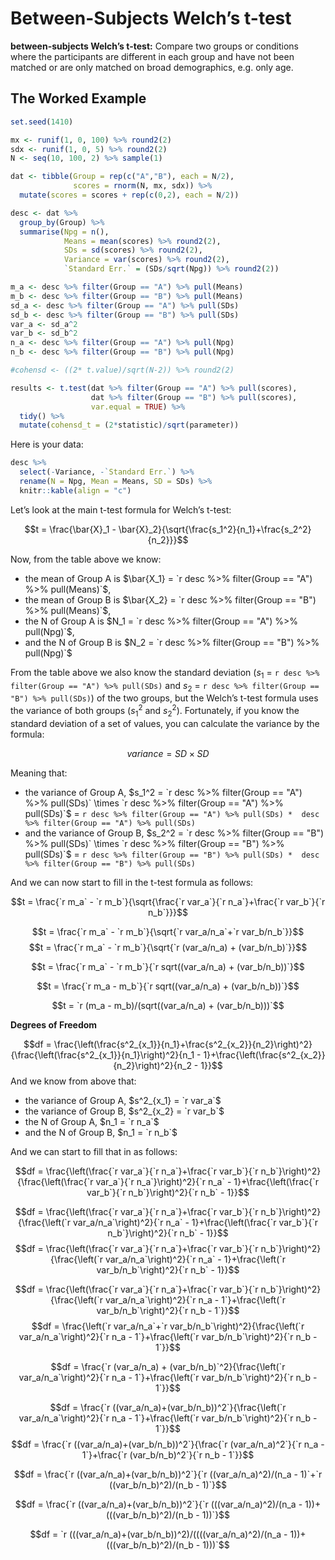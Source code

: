 # Between-Subjects Welch's t-test

**between-subjects Welch's t-test:** Compare two groups or conditions where the participants are different in each group and have not been matched or are only matched on broad demographics, e.g. only age.

## The Worked Example

```r
set.seed(1410)

mx <- runif(1, 0, 100) %>% round2(2)
sdx <- runif(1, 0, 5) %>% round2(2)
N <- seq(10, 100, 2) %>% sample(1)

dat <- tibble(Group = rep(c("A","B"), each = N/2),
              scores = rnorm(N, mx, sdx)) %>%
  mutate(scores = scores + rep(c(0,2), each = N/2))

desc <- dat %>% 
  group_by(Group) %>%
  summarise(Npg = n(),
            Means = mean(scores) %>% round2(2),
            SDs = sd(scores) %>% round2(2),
            Variance = var(scores) %>% round2(2),
            `Standard Err.` = (SDs/sqrt(Npg)) %>% round2(2))

m_a <- desc %>% filter(Group == "A") %>% pull(Means)
m_b <- desc %>% filter(Group == "B") %>% pull(Means)
sd_a <- desc %>% filter(Group == "A") %>% pull(SDs)
sd_b <- desc %>% filter(Group == "B") %>% pull(SDs)
var_a <- sd_a^2
var_b <- sd_b^2
n_a <- desc %>% filter(Group == "A") %>% pull(Npg)
n_b <- desc %>% filter(Group == "B") %>% pull(Npg)

#cohensd <- ((2* t.value)/sqrt(N-2)) %>% round2(2)

results <- t.test(dat %>% filter(Group == "A") %>% pull(scores), 
                  dat %>% filter(Group == "B") %>% pull(scores), 
                  var.equal = TRUE) %>% 
  tidy() %>%
  mutate(cohensd_t = (2*statistic)/sqrt(parameter))
```

Here is your data:

```r
desc %>% 
  select(-Variance, -`Standard Err.`) %>% 
  rename(N = Npg, Mean = Means, SD = SDs) %>%
  knitr::kable(align = "c")
```

Let's look at the main t-test formula for Welch's t-test:

$$t = \frac{\bar{X}_1 - \bar{X}_2}{\sqrt{\frac{s_1^2}{n_1}+\frac{s_2^2}{n_2}}}$$

Now, from the table above we know:

* the mean of Group A is $\bar{X_1} = `r desc %>% filter(Group == "A") %>% pull(Means)`$, 
* the mean of Group B is $\bar{X_2} = `r desc %>% filter(Group == "B") %>% pull(Means)`$, 
* the N of Group A is $N_1 = `r desc %>% filter(Group == "A") %>% pull(Npg)`$, 
* and the N of Group B is $N_2 = `r desc %>% filter(Group == "B") %>% pull(Npg)`$

From the table above we also know the standard deviation ($s_1$ = `r desc %>% filter(Group == "A") %>% pull(SDs)` and $s_2$ = `r desc %>% filter(Group == "B") %>% pull(SDs)`) of the two groups, but the Welch's t-test formula uses the variance of both groups ($s_1^2$ and $s_2^2$). Fortunately, if you know the standard deviation of a set of values, you can calculate the variance by the formula:

$$variance = SD \times SD$$

Meaning that:

* the variance of Group A, $s_1^2 = `r desc %>% filter(Group == "A") %>% pull(SDs)` \times `r desc %>% filter(Group == "A") %>% pull(SDs)`$ = `r desc %>% filter(Group == "A") %>% pull(SDs) *  desc %>% filter(Group == "A") %>% pull(SDs)`
* and the variance of Group B, $s_2^2 = `r desc %>% filter(Group == "B") %>% pull(SDs)` \times `r desc %>% filter(Group == "B") %>% pull(SDs)`$ = `r desc %>% filter(Group == "B") %>% pull(SDs) *  desc %>% filter(Group == "B") %>% pull(SDs)`

And we can now start to fill in the t-test formula as follows:

$$t = \frac{`r m_a` - `r m_b`}{\sqrt{\frac{`r var_a`}{`r n_a`}+\frac{`r var_b`}{`r n_b`}}}$$

$$t = \frac{`r m_a` - `r m_b`}{\sqrt{`r var_a/n_a`+`r var_b/n_b`}}$$
$$t = \frac{`r m_a` - `r m_b`}{\sqrt{`r (var_a/n_a) + (var_b/n_b)`}}$$

$$t = \frac{`r m_a` - `r m_b`}{`r sqrt((var_a/n_a) + (var_b/n_b))`}$$

$$t = \frac{`r m_a - m_b`}{`r sqrt((var_a/n_a) + (var_b/n_b))`}$$

$$t = `r (m_a - m_b)/(sqrt((var_a/n_a) + (var_b/n_b)))`$$


**Degrees of Freedom**

$$df = \frac{\left(\frac{s^2_{x_1}}{n_1}+\frac{s^2_{x_2}}{n_2}\right)^2}{\frac{\left(\frac{s^2_{x_1}}{n_1}\right)^2}{n_1 - 1}+\frac{\left(\frac{s^2_{x_2}}{n_2}\right)^2}{n_2 - 1}}$$
And we know from above that:

* the variance of Group A, $s^2_{x_1} = `r var_a`$
* the variance of Group B, $s^2_{x_2} = `r var_b`$
* the N of Group A, $n_1 = `r n_a`$
* and the N of Group B, $n_1 = `r n_b`$

And we can start to fill that in as follows:

$$df = \frac{\left(\frac{`r var_a`}{`r n_a`}+\frac{`r var_b`}{`r n_b`}\right)^2}{\frac{\left(\frac{`r var_a`}{`r n_a`}\right)^2}{`r n_a` - 1}+\frac{\left(\frac{`r var_b`}{`r n_b`}\right)^2}{`r n_b` - 1}}$$

$$df = \frac{\left(\frac{`r var_a`}{`r n_a`}+\frac{`r var_b`}{`r n_b`}\right)^2}{\frac{\left(`r var_a/n_a`\right)^2}{`r n_a` - 1}+\frac{\left(\frac{`r var_b`}{`r n_b`}\right)^2}{`r n_b` - 1}}$$
$$df = \frac{\left(\frac{`r var_a`}{`r n_a`}+\frac{`r var_b`}{`r n_b`}\right)^2}{\frac{\left(`r var_a/n_a`\right)^2}{`r n_a` - 1}+\frac{\left(`r var_b/n_b`\right)^2}{`r n_b` - 1}}$$

$$df = \frac{\left(\frac{`r var_a`}{`r n_a`}+\frac{`r var_b`}{`r n_b`}\right)^2}{\frac{\left(`r var_a/n_a`\right)^2}{`r n_a - 1`}+\frac{\left(`r var_b/n_b`\right)^2}{`r n_b - 1`}}$$
$$df = \frac{\left(`r var_a/n_a`+`r var_b/n_b`\right)^2}{\frac{\left(`r var_a/n_a`\right)^2}{`r n_a - 1`}+\frac{\left(`r var_b/n_b`\right)^2}{`r n_b - 1`}}$$

$$df = \frac{`r (var_a/n_a) + (var_b/n_b)`^2}{\frac{\left(`r var_a/n_a`\right)^2}{`r n_a - 1`}+\frac{\left(`r var_b/n_b`\right)^2}{`r n_b - 1`}}$$

$$df = \frac{`r ((var_a/n_a)+(var_b/n_b))^2`}{\frac{\left(`r var_a/n_a`\right)^2}{`r n_a - 1`}+\frac{\left(`r var_b/n_b`\right)^2}{`r n_b - 1`}}$$
$$df = \frac{`r ((var_a/n_a)+(var_b/n_b))^2`}{\frac{`r (var_a/n_a)^2`}{`r n_a - 1`}+\frac{`r (var_b/n_b)^2`}{`r n_b - 1`}}$$

$$df = \frac{`r ((var_a/n_a)+(var_b/n_b))^2`}{`r ((var_a/n_a)^2)/(n_a - 1)`+`r ((var_b/n_b)^2)/(n_b - 1)`}$$

$$df = \frac{`r ((var_a/n_a)+(var_b/n_b))^2`}{`r (((var_a/n_a)^2)/(n_a - 1))+ (((var_b/n_b)^2)/(n_b - 1))`}$$

$$df = `r (((var_a/n_a)+(var_b/n_b))^2)/((((var_a/n_a)^2)/(n_a - 1))+ (((var_b/n_b)^2)/(n_b - 1)))`$$